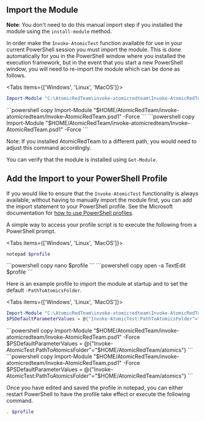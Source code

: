 
## Import the Module

**Note**: You don't need to do this manual import step if you installed the module using the `install-module` method.

In order make the `Invoke-AtomicTest` function available for use in your current PowerShell session you must import the module. This is done automatically for you in the PowerShell window where you installed the execution framework, but in the event that you start a new PowerShell window, you will need to re-import the module which can be done as follows.

<Tabs items={['Windows', 'Linux', 'MacOS']}>
<Tab>
```powershell copy
Import-Module "C:\AtomicRedTeam\invoke-atomicredteam\Invoke-AtomicRedTeam.psd1" -Force
```
  </Tab>
  <Tab>
```powershell copy
Import-Module "$HOME/AtomicRedTeam/invoke-atomicredteam/Invoke-AtomicRedTeam.psd1" -Force
```
  </Tab>
  <Tab>
```powershell copy
Import-Module "$HOME/AtomicRedTeam/invoke-atomicredteam/Invoke-AtomicRedTeam.psd1" -Force
```
  </Tab>
</Tabs>

Note: If you installed AtomicRedTeam to a different path, you would need to adjust this command accordingly.

You can verify that the module is installed using `Get-Module`.

## Add the Import to your PowerShell Profile

If you would like to ensure that the `Invoke-AtomicTest` functionality is always available, without having to manually import the module first, you can add the import statement to your PowerShell profile. See the Microsoft documentation for [how to use PowerShell profiles](https://docs.microsoft.com/en-us/powershell/module/microsoft.powershell.core/about/about_profiles?view=powershell-7).


A simple way to access your profile script is to execute the following from a PowerShell prompt.

<Tabs items={['Windows', 'Linux', 'MacOS']}>
  <Tab>
```powershell copy
notepad $profile
```
  </Tab>
  <Tab>
```powershell copy
nano $profile
```
  </Tab>
  <Tab>
```powershell copy
open -a TextEdit $profile
```
  </Tab>
</Tabs>

Here is an example profile to import the module at startup and to set the default `-PathToAtomicsFolder`.

<Tabs items={['Windows', 'Linux', 'MacOS']}>
  <Tab>
```powershell copy
Import-Module "C:\AtomicRedTeam\invoke-atomicredteam\Invoke-AtomicRedTeam.psd1" -Force
$PSDefaultParameterValues = @{"Invoke-AtomicTest:PathToAtomicsFolder"="C:\AtomicRedTeam\atomics"}
```
  </Tab>
  <Tab>
```powershell copy
Import-Module "$HOME/AtomicRedTeam/invoke-atomicredteam/Invoke-AtomicRedTeam.psd1" -Force
$PSDefaultParameterValues = @{"Invoke-AtomicTest:PathToAtomicsFolder"="$HOME/AtomicRedTeam/atomics"}
```
  </Tab>
  <Tab>
```powershell copy
Import-Module "$HOME/AtomicRedTeam/invoke-atomicredteam/Invoke-AtomicRedTeam.psd1" -Force
$PSDefaultParameterValues = @{"Invoke-AtomicTest:PathToAtomicsFolder"="$HOME/AtomicRedTeam/atomics"}
```
  </Tab>
</Tabs>



Once you have edited and saved the profile in notepad, you can either restart PowerShell to have the profile take effect or execute the following command.

```powershell copy
. $profile
```
